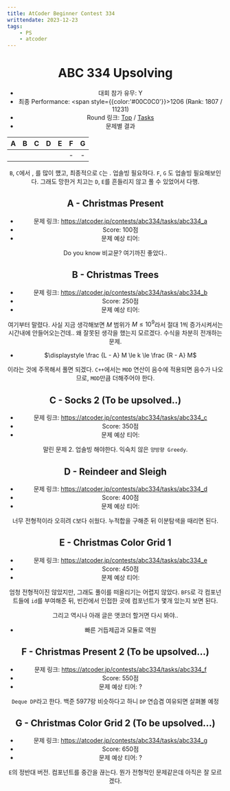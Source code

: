 ```yaml
---
title: AtCoder Beginner Contest 334
writtendate: 2023-12-23
tags:
    - PS
    - atcoder
---
```


<Header />

# ABC 334 Upsolving

- 대회 참가 유무: Y
- 최종 Performance: <span style={{color:'#00C0C0'}}>1206</span> (Rank: 1807 / 11231)
- Round 링크: [Top](https://atcoder.jp/contests/abc334) / [Tasks](https://atcoder.jp/contests/abc334/tasks)
- 문제별 결과

| A | B | C | D | E | F | G |
| :-: | :-: | :-: | :-: | :-: | :-: | :-: |
| <AC state="AC" /> | <AC state="AC" /> | <AC state="WA" /> | <AC state="AC" /> | <AC state="AC" /> | - | - |


`B`, `C`에서 <AC state="WA" />, <AC state="TLE" />를 많이 헀고, 최종적으로 `C`는 <AC state="WA" />. 업솔빙 필요하다. `F`, `G` 도 업솔빙 필요해보인다. 그래도 망한거 치고는 `D`, `E`를 흔들리지 않고 풀 수 있었어서 다행.

## A - Christmas Present

- 문제 링크: https://atcoder.jp/contests/abc334/tasks/abc334_a
- Score: 100점
- 문제 예상 티어: <SolvedTier tierName={TierName.Bronze} grade={5} width={15} />

Do you know 비교문? 여기까진 좋았다..

## B - Christmas Trees

- 문제 링크: https://atcoder.jp/contests/abc334/tasks/abc334_b
- Score: 250점
- 문제 예상 티어: <SolvedTier tierName={TierName.Silver} grade={5} width={15} />

여기부터 말렸다. 사실 지금 생각해보면 $M$ 범위가 $M \le 10^9$라서 절대 1씩 증가시켜서는 시간내에 안들어오는건데.. 왜 잘못된 생각을 했는지 모르겠다. 수식을 차분히 전개하는 문제.

- $\displaystyle \frac {L - A} M \le k \le \frac {R - A} M$

이라는 것에 주목해서 풀면 되겠다. `C++`에서는 `MOD` 연산이 음수에 적용되면 음수가 나오므로, `MOD`만큼 더해주어야 한다.

## C - Socks 2 (To be upsolved..)

- 문제 링크: https://atcoder.jp/contests/abc334/tasks/abc334_c
- Score: 350점
- 문제 예상 티어: <SolvedTier tierName={TierName.Gold} grade={4} width={15} />

말린 문제 2. 업솔빙 해야한다. 익숙치 않은 `양방향 Greedy`.

## D - Reindeer and Sleigh

- 문제 링크: https://atcoder.jp/contests/abc334/tasks/abc334_d
- Score: 400점
- 문제 예상 티어: <SolvedTier tierName={TierName.Gold} grade={5} width={15} />

너무 전형적이라 오히려 `C`보다 쉬웠다. 누적합을 구해준 뒤 이분탐색을 때리면 된다.

## E - Christmas Color Grid 1

- 문제 링크: https://atcoder.jp/contests/abc334/tasks/abc334_e
- Score: 450점
- 문제 예상 티어: <SolvedTier tierName={TierName.Gold} grade={3} width={15} />

엄청 전형적이진 않았지만, 그래도 풀이를 떠올리기는 어렵지 않았다. `BFS`로 각 컴포넌트들에 `id`를 부여해준 뒤, 빈칸에서 인접한 곳에 컴포넌트가 몇개 있는지 보면 된다.

그리고 역시나 아래 글은 앳코더 할거면 다시 봐야..

- <Link to="/ps/Algorithm/Math/FastPowModularInverse">빠른 거듭제곱과 모듈로 역원</Link>

## F - Christmas Present 2 (To be upsolved...)

- 문제 링크: https://atcoder.jp/contests/abc334/tasks/abc334_f
- Score: 550점
- 문제 예상 티어: ?

`Deque DP`라고 한다. 백준 5977랑 비슷하다고 하니 `DP` 연습겸 여유되면 살펴볼 예정


## G - Christmas Color Grid 2 (To be upsolved...)

- 문제 링크: https://atcoder.jp/contests/abc334/tasks/abc334_g
- Score: 650점
- 문제 예상 티어: ?

`E`의 정반대 버전. 컴포넌트를 중간을 끊는다. 뭔가 전형적인 문제같은데 아직은 잘 모르겠다.


<TagList />
<Comment />
